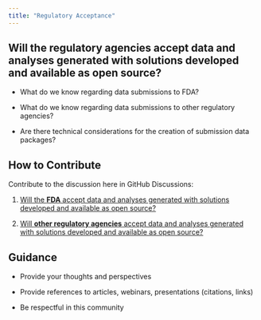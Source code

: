 ```yaml
---
title: "Regulatory Acceptance"
---
```


## Will the regulatory agencies accept data and analyses generated with solutions developed and available as open source?

-   What do we know regarding data submissions to FDA?

-   What do we know regarding data submissions to other regulatory agencies?

-   Are there technical considerations for the creation of submission data packages?

## How to Contribute

Contribute to the discussion here in GitHub Discussions:

1.  [Will the **FDA** accept data and analyses generated with solutions developed and available as open source?](https://github.com/phuse-org/OSTCDA/discussions/6)

2.  [Will **other regulatory agencies** accept data and analyses generated with solutions developed and available as open source?](https://github.com/phuse-org/OSTCDA/discussions/7)

## Guidance

-   Provide your thoughts and perspectives

-   Provide references to articles, webinars, presentations (citations, links)

-   Be respectful in this community
